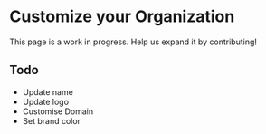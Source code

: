 
# Customize your Organization

<Callout emoji='🚨'>
	This page is a work in progress. Help us expand it by contributing!
</Callout>

## Todo

- Update name
- Update logo
- Customise Domain
- Set brand color
